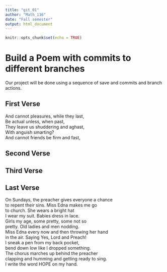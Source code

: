 ```yaml
---
title: "git_01"
author: "Math_116"
date: "Fall semester"
output: html_document
---
```


```r
knitr::opts_chunk$set(echo = TRUE)
```
# Build a Poem with commits to different branches
Our project will be done using a sequence of save and commits and branch actions.
<!-- Do not modify or change any text in "!--" bracketed areas such as this --- these are instructions to
you, if you change any of this the git program will notice it and compromise your git merging strategy !-->

## First Verse 
<!--Put the first five lines of a poem by Lewis Carrol in this section!-->
And cannot pleasures, while they last,  
Be actual unless, when past,   
They leave us shuddering and aghast,  
With anguish smarting?  
And cannot friends be firm and fast,   
  
## Second Verse
<!--Put the first five lines of a poem by Robert Frost here!-->

## Third Verse
<!--Put the first two verses of The Walrus and the Carpenter here!-->

## Last Verse
<!--Put a short poem of your choice 8-20 lines,here!-->
On Sundays, the preacher gives everyone a chance  
to repent their sins. Miss Edna makes me go  
to church. She wears a bright hat  
I wear my suit. Babies dress in lace.  
Girls my age, some pretty, some not so  
pretty. Old ladies and men nodding.  
Miss Edna every now and then throwing her hand  
in the air. Saying Yes, Lord and Preach!  
I sneak a pen from my back pocket,  
bend down low like I dropped something.  
The chorus marches up behind the preacher  
clapping and humming and getting ready to sing.  
I write the word HOPE on my hand.  
